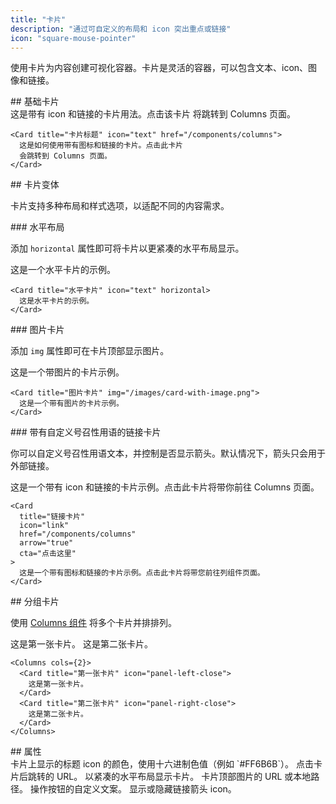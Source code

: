 ```yaml
---
title: "卡片"
description: "通过可自定义的布局和 icon 突出重点或链接"
icon: "square-mouse-pointer"
---
```



使用卡片为内容创建可视化容器。卡片是灵活的容器，可以包含文本、icon、图像和链接。

<div id="basic-card">
  ## 基础卡片
</div>

<Card title="卡片标题" icon="text" href="/zh/components/columns">
  这是带有 icon 和链接的卡片用法。点击该卡片
  将跳转到 Columns 页面。
</Card>

```mdx Card example
<Card title="卡片标题" icon="text" href="/components/columns">
  这是如何使用带有图标和链接的卡片。点击此卡片
  会跳转到 Columns 页面。
</Card>
```

<div id="card-variations">
  ## 卡片变体
</div>

卡片支持多种布局和样式选项，以适配不同的内容需求。

<div id="horizontal-layout">
  ### 水平布局
</div>

添加 `horizontal` 属性即可将卡片以更紧凑的水平布局显示。

<Card title="水平卡片" icon="text" horizontal>
  这是一个水平卡片的示例。
</Card>

```mdx Horizontal card example
<Card title="水平卡片" icon="text" horizontal>
  这是水平卡片的示例。
</Card>
```

<div id="image-cards">
  ### 图片卡片
</div>

添加 `img` 属性即可在卡片顶部显示图片。

<Card title="图片卡片" img="https://mintlify-assets.b-cdn.net/yosemite.jpg">
  这是一个带图片的卡片示例。
</Card>

```mdx Image card example
<Card title="图片卡片" img="/images/card-with-image.png">
  这是一个带有图片的卡片示例。
</Card>
```

<div id="link-cards-with-custom-ctas">
  ### 带有自定义号召性用语的链接卡片
</div>

你可以自定义号召性用语文本，并控制是否显示箭头。默认情况下，箭头只会用于外部链接。

<Card title="Link card" icon="link" href="/zh/components/columns" arrow="true" cta="Click here">
  这是一个带有 icon 和链接的卡片示例。点击此卡片将带你前往 Columns 页面。
</Card>

```mdx Link card example
<Card
  title="链接卡片"
  icon="link"
  href="/components/columns"
  arrow="true"
  cta="点击这里"
>
  这是一个带有图标和链接的卡片示例。点击此卡片将带您前往列组件页面。
</Card>
```

<div id="grouping-cards">
  ## 分组卡片
</div>

使用 [Columns 组件](/zh/components/columns) 将多个卡片并排排列。

<Columns cols={2}>
  <Card title="First card" icon="panel-left-close">
    这是第一张卡片。
  </Card>

  <Card title="Second card" icon="panel-right-close">
    这是第二张卡片。
  </Card>
</Columns>

```mdx Columns example
<Columns cols={2}>
  <Card title="第一张卡片" icon="panel-left-close">
    这是第一张卡片。
  </Card>
  <Card title="第二张卡片" icon="panel-right-close">
    这是第二张卡片。
  </Card>
</Columns>
```

<div id="properties">
  ## 属性
</div>

<ResponseField name="title" type="string" required>
  卡片上显示的标题
</ResponseField>

<IconsOptional />

<ResponseField name="color" type="string">
  icon 的颜色，使用十六进制色值（例如 `#FF6B6B`）。
</ResponseField>

<ResponseField name="href" type="string">
  点击卡片后跳转的 URL。
</ResponseField>

<ResponseField name="horizontal" type="boolean">
  以紧凑的水平布局显示卡片。
</ResponseField>

<ResponseField name="img" type="string">
  卡片顶部图片的 URL 或本地路径。
</ResponseField>

<ResponseField name="cta" type="string">
  操作按钮的自定义文案。
</ResponseField>

<ResponseField name="arrow" type="boolean">
  显示或隐藏链接箭头 icon。
</ResponseField>
